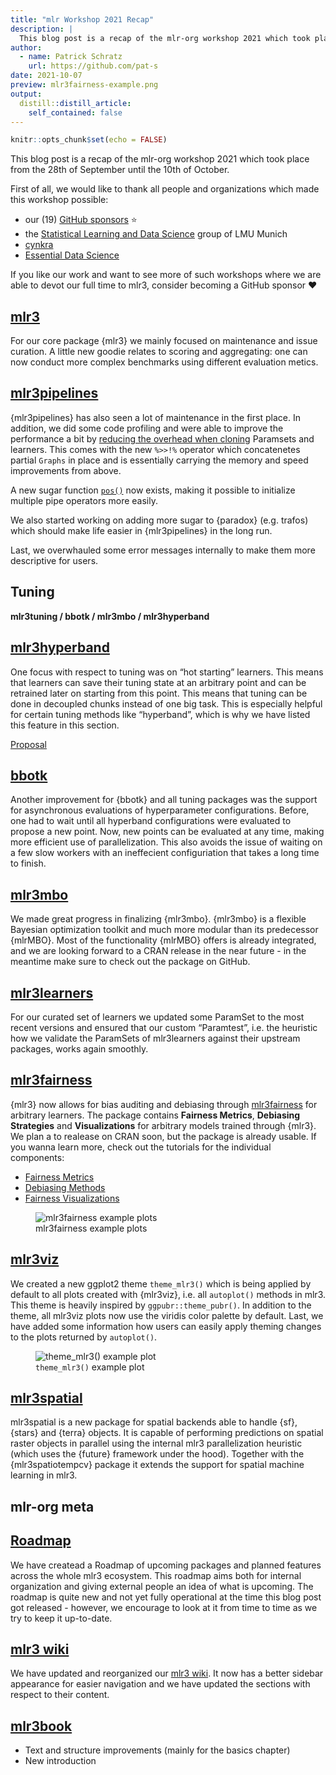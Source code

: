 ```yaml
---
title: "mlr Workshop 2021 Recap"
description: |
  This blog post is a recap of the mlr-org workshop 2021 which took place from the 28th of September until the 10th of October.
author:
  - name: Patrick Schratz
    url: https://github.com/pat-s
date: 2021-10-07
preview: mlr3fairness-example.png
output:
  distill::distill_article:
    self_contained: false
---
```


```r
knitr::opts_chunk$set(echo = FALSE)
```

This blog post is a recap of the mlr-org workshop 2021 which took place from the 28th of September until the 10th of October.

First of all, we would like to thank all people and organizations which made this workshop possible:

- our (19) [GitHub sponsors](https://github.com/sponsors/mlr-org) ⭐️
- the [Statistical Learning and Data Science](https://www.slds.stat.uni-muenchen.de/) group of LMU Munich
- [cynkra](https://cynkra.com/)
- [Essential Data Science](https://www.essentialds.de/)

If you like our work and want to see more of such workshops where we are able to devot our full time to mlr3, consider becoming a GitHub sponsor ❤️

## [mlr3](https://github.com/mlr-org/mlr3)

For our core package {mlr3} we mainly focused on maintenance and issue curation.
A little new goodie relates to scoring and aggregating: one can now conduct more complex benchmarks using different evaluation metics.

## [mlr3pipelines](https://github.com/mlr-org/mlr3pipelines)

{mlr3pipelines} has also seen a lot of maintenance in the first place.
In addition, we did some code profiling and were able to improve the performance a bit by [reducing the overhead when cloning](https://github.com/mlr-org/mlr3pipelines/pull/622) Paramsets and learners.
This comes with the new `%>>!%` operator which concatenetes partial `Graphs` in place and is essentially carrying the memory and speed improvements from above.

A new sugar function [`pos()`](https://mlr3pipelines.mlr-org.com/dev/reference/po.html) now exists, making it possible to initialize multiple pipe operators more easily.

We also started working on adding more sugar to {paradox} (e.g. trafos) which should make life easier in {mlr3pipelines} in the long run.

Last, we overwhauled some error messages internally to make them more descriptive for users.

## Tuning

**mlr3tuning / bbotk / mlr3mbo / mlr3hyperband**

## [mlr3hyperband](https://github.com/mlr-org/mlr3hyperband)

One focus with respect to tuning was on "hot starting" learners.
This means that learners can save their tuning state at an arbitrary point and can be retrained later on starting from this point.
This means that tuning can be done in decoupled chunks instead of one big task.
This is especially helpful for certain tuning methods like "hyperband", which is why we have listed this feature in this section.

[Proposal](https://github.com/mlr-org/mlr3/issues/716)

## [bbotk](https://github.com/mlr-org/bbotk)

Another improvement for {bbotk} and all tuning packages was the support for asynchronous evaluations of hyperparameter configurations.
Before, one had to wait until all hyperband configurations were evaluated to propose a new point.
Now, new points can be evaluated at any time, making more efficient use of parallelization.
This also avoids the issue of waiting on a few slow workers with an ineffecient configuriation that takes a long time to finish.

## [mlr3mbo](https://github.com/mlr-org/mlr3mbo)

We made great progress in finalizing {mlr3mbo}.
{mlr3mbo} is a flexible Bayesian optimization toolkit and much more modular than its predecessor {mlrMBO}.
Most of the functionality {mlrMBO} offers is already integrated, and we are looking forward to a CRAN release in the near future - in the meantime make sure to check out the package on GitHub.

## [mlr3learners](https://github.com/mlr-org/mlr3learners)

For our curated set of learners we updated some ParamSet to the most recent versions and ensured that our custom "Paramtest", i.e. the heuristic how we validate the ParamSets of mlr3learners against their upstream packages, works again smoothly.

## [mlr3fairness](https://github.com/mlr-org/mlr3fairness)

{mlr3} now allows for bias auditing and debiasing through [mlr3fairness](https://github.com/mlr-org/mlr3fairness/) for arbitrary learners.
The package contains **Fairness Metrics**, **Debiasing Strategies** and **Visualizations** for
arbitrary models trained through {mlr3}.
We plan a to realease on CRAN soon, but the package is already usable.
If you wanna learn more, check out the tutorials for the individual components:

- [Fairness Metrics](https://mlr3fairness.mlr-org.com/articles/measures-vignette.html)
- [Debiasing Methods](https://mlr3fairness.mlr-org.com/articles/debiasing-vignette.html)
- [Fairness Visualizations](https://mlr3fairness.mlr-org.com/articles/visualization-vignette.html)

![mlr3fairness example plots](mlr3fairness-example.png)

## [mlr3viz](https://github.com/mlr-org/mlr3viz)

We created a new ggplot2 theme `theme_mlr3()` which is being applied by default to all plots created with {mlr3viz}, i.e. all `autoplot()` methods in mlr3.
This theme is heavily inspired by `ggpubr::theme_pubr()`.
In addition to the theme, all mlr3viz plots now use the viridis color palette by default.
Last, we have added some information how users can easily apply theming changes to the plots returned by `autoplot()`.

![`theme_mlr3()` example plot](theme-mlr3-example.png)

## [mlr3spatial](https://github.com/mlr-org/mlr3spatial)

mlr3spatial is a new package for spatial backends able to handle {sf}, {stars} and {terra} objects.
It is capable of performing predictions on spatial raster objects in parallel using the internal mlr3 parallelization heuristic (which uses the {future} framework under the hood).
Together with the {mlr3spatiotempcv} package it extends the support for spatial machine learning in mlr3.

## mlr-org meta

## [Roadmap](https://github.com/orgs/mlr-org/projects/6)

We have createad a Roadmap of upcoming packages and planned features across the whole mlr3 ecosystem.
This roadmap aims both for internal organization and giving external people an idea of what is upcoming.
The roadmap is quite new and not yet fully operational at the time this blog post got released - however, we encourage to look at it from time to time as we try to keep it up-to-date.


## [mlr3 wiki](https://github.com/mlr-org/mlr3/wiki)

We have updated and reorganized our [mlr3 wiki](https://github.com/mlr-org/mlr3/wiki).
It now has a better sidebar appearance for easier navigation and we have updated the sections with respect to their content.

## [mlr3book](https://mlr3book.mlr-org.com)

- Text and structure improvements (mainly for the basics chapter)
- New introduction




